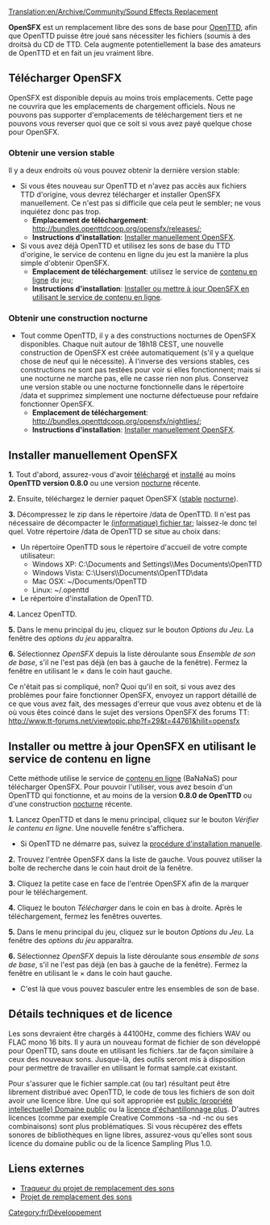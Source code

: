 [[Translation:en/Archive/Community/Sound Effects Replacement]]

'''OpenSFX''' est un remplacement libre des sons de base pour [[fr/Manual/Main Page|OpenTTD]], afin que OpenTTD puisse être joué sans nécessiter les fichiers (soumis à des droitsà du CD de TTD. Cela augmente potentiellement la base des amateurs de OpenTTD et en fait un jeu vraiment libre.


==Télécharger OpenSFX==
OpenSFX est disponible depuis au moins trois emplacements. Cette page ne couvrira que les emplacements de chargement officiels. Nous ne pouvons pas supporter d'emplacements de téléchargement tiers et ne pouvons vous reverser quoi que ce soit si vous avez payé quelque chose pour OpenSFX.

===Obtenir une version stable===
Il y a deux endroits où vous pouvez obtenir la dernière version stable:
* Si vous êtes nouveau sur OpenTTD et n'avez pas accès aux fichiers TTD d'origine, vous devrez télécharger et installer OpenSFX manuellement. Ce n'est pas si difficile que cela peut le sembler; ne vous inquiétez donc pas trop.
** '''Emplacement de téléchargement''': http://bundles.openttdcoop.org/opensfx/releases/;
** '''Instructions d'installation''': [[#Installer manuellement OpenSFX|Installer manuellement OpenSFX]].
* Si vous avez déjà OpenTTD et utilisez les sons de base du TTD d'origine, le service de contenu en ligne du jeu est la manière la plus simple d'obtenir OpenSFX.
** '''Emplacement de téléchargement''': utilisez le service de [[fr/Manual/Contenu En-ligne|contenu en ligne]] du jeu;
** '''Instructions d'installation''': [[#Installer ou mettre à jour OpenSFX en utilisant le service de contenu en ligne|Installer ou mettre à jour OpenSFX en utilisant le service de contenu en ligne]].

===Obtenir une construction nocturne===
* Tout comme OpenTTD, il y a des constructions nocturnes de OpenSFX disponibles. Chaque nuit autour de 18h18 CEST, une nouvelle construction de OpenSFX est créée automatiquement (s'il y a quelque chose de neuf qui le nécessite). À l'inverse des versions stables, ces constructions ne sont pas testées pour voir si elles fonctionnent; mais si une nocturne ne marche pas, elle ne casse rien non plus. Conservez une version stable ou une nocturne fonctionnelle dans le répertoire /data et supprimez simplement une nocturne défectueuse pour refdaire fonctionner OpenSFX.
** '''Emplacement de téléchargement''': http://bundles.openttdcoop.org/opensfx/nightlies/;
** '''Instructions d'installation''': [[#Installer manuellement OpenSFX|Installer manuellement OpenSFX]].


==Installer manuellement OpenSFX==
'''1.''' Tout d'abord, assurez-vous d'avoir [http://www.openttd.org/ téléchargé] et [[fr/Manual/Installation|installé]] au moins '''OpenTTD version 0.8.0''' ou une version [[fr/Archive/Community/Construction de nuit|nocturne]] récente.

'''2.''' Ensuite, téléchargez le dernier paquet OpenSFX ([http://mz.openttdcoop.org/bundles/opensfx/releases/ stable] [http://mz.openttdcoop.org/bundles/opensfx/nightlies/ nocturne]).

'''3.''' Décompressez le zip dans le répertoire /data de OpenTTD. Il n'est pas nécessaire de décompacter le [https://www.wikipedia.org/wiki/fr:tar (informatique) fichier tar]; laissez-le donc tel quel. Votre répertoire /data de OpenTTD se situe au choix dans:
* Un répertoire OpenTTD sous le répertoire d'accueil de votre compte utilisateur:
** Windows XP: C:\Documents and Settings\<nom_utilisateur>\Mes Documents\OpenTTD
** Windows Vista: C:\Users\<nom_utilisateur>\Documents\OpenTTD\data
** Mac OSX: ~/Documents/OpenTTD
** Linux:   ~/.openttd
* Le répertoire d'installation de OpenTTD.

'''4.''' Lancez OpenTTD. 

'''5.''' Dans le menu principal du jeu, cliquez sur le bouton ''Options du Jeu''. La fenêtre des ''options du jeu'' apparaîtra.

'''6.''' Sélectionnez ''OpenSFX'' depuis la liste déroulante sous ''Ensemble de son de base'', s'il ne l'est pas déjà (en bas à gauche de la fenêtre). Fermez la fenêtre en utilisant le &times; dans le coin haut gauche.

Ce n'était pas si compliqué, non? Quoi qu'il en soit, si vous avez des problèmes pour faire fonctionner OpenSFX, envoyez un rapport détaillé de ce que vous avez fait,  des messages d'erreur que vous avez obtenu et de là où vous êtes coincé dans le sujet des versions OpenSFX des forums TT: http://www.tt-forums.net/viewtopic.php?f=29&t=44761&hilit=opensfx


==Installer ou mettre à jour OpenSFX en utilisant le service de contenu en ligne==
Cette méthode utilise le service de [[fr/Manual/Contenu En-ligne|contenu en ligne]] (BaNaNaS) pour  télécharger OpenSFX. Pour pouvoir l'utiliser, vous avez besoin d'un OpenTTD qui fonctionne, et au moins de la version '''0.8.0 de OpenTTD''' ou d'une construction [[fr/Archive/Community/Construction de nuit|nocturne]] récente.

'''1.''' Lancez OpenTTD et dans le menu principal, cliquez sur le bouton ''Vérifier le contenu en ligne''. Une nouvelle fenêtre s'affichera.
* Si OpenTTD ne démarre pas, suivez la [[#Installer manuellement OpenSFX|procédure d'installation manuelle]].

'''2.''' Trouvez l'entrée OpenSFX dans la liste de gauche. Vous pouvez utiliser la boîte de recherche dans le coin haut droit de la fenêtre.

'''3.''' Cliquez la petite case en face de l'entrée OpenSFX afin de la marquer pour le téléchargement.

'''4.''' Cliquez le bouton ''Télécharger'' dans le coin en bas à droite. Après le téléchargement, fermez les fenêtres ouvertes.

'''5.''' Dans le menu principal du jeu, cliquez sur le bouton ''Options du Jeu''. La fenêtre des ''options du jeu'' apparaîtra.

'''6.''' Sélectionnez ''OpenSFX'' depuis la liste déroulante sous ''ensemble de sons de base'', s'il ne l'est pas déjà (en bas à gauche de la fenêtre). Fermez la fenêtre en utilisant le &times; dans le coin haut gauche.
* C'est là que vous pouvez basculer entre les ensembles de son de base.


==Détails techniques et de licence==

Les sons devraient être chargés à 44100Hz, comme des fichiers WAV ou FLAC mono 16 bits. Il y aura un nouveau format de fichier de son développé pour OpenTTD, sans doute en utilisant les fichiers .tar de façon similaire à ceux des nouveaux sons. Jusque-là, des outils seront mis à disposition pour permettre de travailler en utilisant le format sample.cat existant.

Pour s'assurer que le fichier sample.cat (ou tar) résultant peut être librement distribué avec OpenTTD, le code de tous les fichiers de son doit avoir une licence libre. Une qui soit appropriée est [https://www.wikipedia.org/wiki/fr:Domaine public (propriété intellectuelle) Domaine public] ou la [http://creativecommons.org/licenses/sampling+/1.0/ licence d'échantillonnage plus]. D'autres licences (comme par exemple Creative Commons -sa -nd -nc ou ses combinaisons) sont plus problématiques. Si vous récupérez des effets sonores de bibliothèques en ligne libres, assurez-vous qu'elles sont sous licence du domaine public ou de la licence Sampling Plus 1.0.

== Liens externes ==
* [http://dev.openttdcoop.org/projects/opensfx Traqueur du projet de remplacement des sons]
* [http://www.tt-forums.net/viewtopic.php?f=29&t=44761 Projet de remplacement des sons]

[[Category:fr/Développement]]